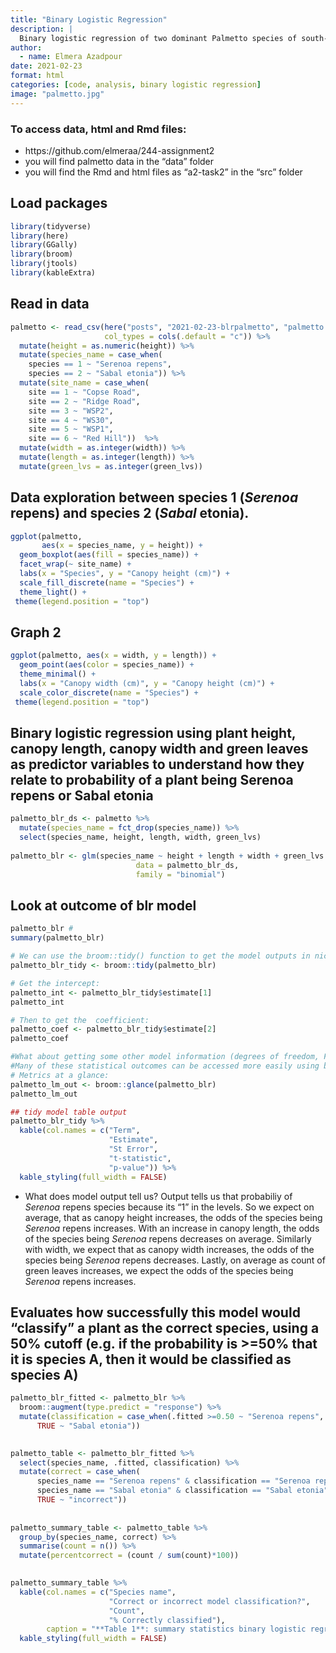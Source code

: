 ```yaml
---
title: "Binary Logistic Regression"
description: |
  Binary logistic regression of two dominant Palmetto species of south-central Florida from 1981 - 2017.
author:
  - name: Elmera Azadpour
date: 2021-02-23
format: html
categories: [code, analysis, binary logistic regression]
image: "palmetto.jpg"
---
```


### To access data, html and Rmd files:

-   https://github.com/elmeraa/244-assignment2
-   you will find palmetto data in the "data" folder
-   you will find the Rmd and html files as "a2-task2" in the "src" folder

## Load packages

```r
library(tidyverse)
library(here)
library(GGally)
library(broom)
library(jtools)
library(kableExtra)
```

## Read in data {.tabset}

```r
palmetto <- read_csv(here("posts", "2021-02-23-blrpalmetto", "palmetto.csv"), 
                     col_types = cols(.default = "c")) %>%
  mutate(height = as.numeric(height)) %>% 
  mutate(species_name = case_when(
    species == 1 ~ "Serenoa repens", 
    species == 2 ~ "Sabal etonia")) %>% 
  mutate(site_name = case_when(
    site == 1 ~ "Copse Road", 
    site == 2 ~ "Ridge Road",
    site == 3 ~ "WSP2",
    site == 4 ~ "WS30",
    site == 5 ~ "WSP1",
    site == 6 ~ "Red Hill"))  %>% 
  mutate(width = as.integer(width)) %>% 
  mutate(length = as.integer(length)) %>% 
  mutate(green_lvs = as.integer(green_lvs))

```

## Data exploration between species 1 (*Serenoa* repens) and species 2 (*Sabal* etonia). {.tabset}

```r
ggplot(palmetto,
       aes(x = species_name, y = height)) +
  geom_boxplot(aes(fill = species_name)) +
  facet_wrap(~ site_name) +
  labs(x = "Species", y = "Canopy height (cm)") +
  scale_fill_discrete(name = "Species") +
  theme_light() +
 theme(legend.position = "top")
```

## Graph 2 {.tabset}

```r
ggplot(palmetto, aes(x = width, y = length)) +
  geom_point(aes(color = species_name)) +
  theme_minimal() +
  labs(x = "Canopy width (cm)", y = "Canopy height (cm)") +
  scale_color_discrete(name = "Species") +
 theme(legend.position = "top")
```

## Binary logistic regression using plant height, canopy length, canopy width and green leaves as predictor variables to understand how they relate to probability of a plant being Serenoa repens or Sabal etonia {.tabset}

```r
palmetto_blr_ds <- palmetto %>% 
  mutate(species_name = fct_drop(species_name)) %>% 
  select(species_name, height, length, width, green_lvs) 
  
palmetto_blr <- glm(species_name ~ height + length + width + green_lvs ,
                            data = palmetto_blr_ds, 
                            family = "binomial")
```

## Look at outcome of blr model {.tabset}

```r
palmetto_blr #
summary(palmetto_blr)

# We can use the broom::tidy() function to get the model outputs in nice data frame format:
palmetto_blr_tidy <- broom::tidy(palmetto_blr)

# Get the intercept: 
palmetto_int <- palmetto_blr_tidy$estimate[1]
palmetto_int

# Then to get the  coefficient:
palmetto_coef <- palmetto_blr_tidy$estimate[2]
palmetto_coef

#What about getting some other model information (degrees of freedom, F-statistic, p-value, etc.)?
#Many of these statistical outcomes can be accessed more easily using broom::glance().
# Metrics at a glance: 
palmetto_lm_out <- broom::glance(palmetto_blr)
palmetto_lm_out

## tidy model table output
palmetto_blr_tidy %>% 
  kable(col.names = c("Term",
                      "Estimate",
                      "St Error",
                      "t-statistic",
                      "p-value")) %>% 
  kable_styling(full_width = FALSE)
```

-   What does model output tell us? Output tells us that probabiliy of *Serenoa* repens species because its "1" in the levels. So we expect on average, that as canopy height increases, the odds of the species being *Serenoa* repens increases. With an increase in canopy length, the odds of the species being *Serenoa* repens decreases on average. Similarly with width, we expect that as canopy width increases, the odds of the species being *Serenoa* repens decreases. Lastly, on average as count of green leaves increases, we expect the odds of the species being *Serenoa* repens increases.

## Evaluates how successfully this model would "classify" a plant as the correct species, using a 50% cutoff (e.g. if the probability is \>=50% that it is species A, then it would be classified as species A) {.tabset}

```r
palmetto_blr_fitted <- palmetto_blr %>% 
  broom::augment(type.predict = "response") %>% 
  mutate(classification = case_when(.fitted >=0.50 ~ "Serenoa repens", 
      TRUE ~ "Sabal etonia")) 
  

palmetto_table <- palmetto_blr_fitted %>% 
  select(species_name, .fitted, classification) %>% 
  mutate(correct = case_when(
      species_name == "Serenoa repens" & classification == "Serenoa repens" ~ "correct",
      species_name == "Sabal etonia" & classification == "Sabal etonia" ~ "correct",
      TRUE ~ "incorrect"))
  
  
palmetto_summary_table <- palmetto_table %>% 
  group_by(species_name, correct) %>% 
  summarise(count = n()) %>% 
  mutate(percentcorrect = (count / sum(count)*100))
  

palmetto_summary_table %>%  
  kable(col.names = c("Species name",
                      "Correct or incorrect model classification?",
                      "Count",
                      "% Correctly classified"), 
        caption = "**Table 1**: summary statistics binary logistic regression analysis on palmetto dataset including species: Serenoa repens & Sabal etonia (data source: Abrahamson, W.G. 2019. Survival, growth and biomass estimates of two dominant palmetto species of south-central Florida from 1981 - 2017, ongoing at 5-year)") %>% 
  kable_styling(full_width = FALSE) 
```
